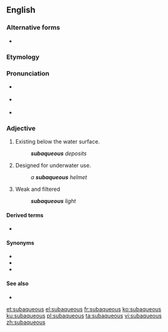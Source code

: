 ==English==

===Alternative forms===
* {{l|en|subaquæous}}

===Etymology===
{{prefix|sub|aqueous|lang=en}}

===Pronunciation===
* {{a|RP|GA}} {{IPA|/sʌˈbeɪkwi.əs/|lang=en}}
* {{a|AU}} {{IPA|/sɐˈbæekwi.əs/|lang=en}}
* {{a|NZ}} {{IPA|/sɐˈbæekwi.ɘs/|lang=en}}

===Adjective===
{{en-adj|-}}

# Existing below the water surface.
#: '''''subaqueous''' deposits''
# Designed for underwater use.
#: ''a '''subaqueous''' helmet''
# Weak and filtered
#: '''''subaqueous''' light''

====Derived terms====
* {{l|en|subaqueously}}

====Synonyms====
* {{l|en|subaquatic}}
* {{l|en|submerged}}
* {{l|en|underwater}}

====See also====
* {{l|en|submarine}}

[[et:subaqueous]]
[[el:subaqueous]]
[[fr:subaqueous]]
[[ko:subaqueous]]
[[ku:subaqueous]]
[[pl:subaqueous]]
[[ta:subaqueous]]
[[vi:subaqueous]]
[[zh:subaqueous]]